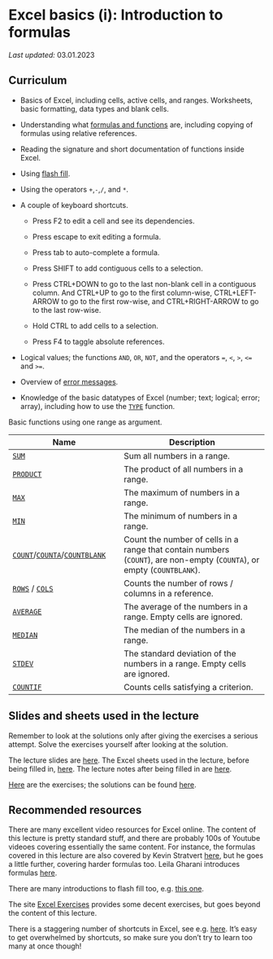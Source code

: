 # Excel basics (i): Introduction to formulas

*Last updated:* 03.01.2023

## Curriculum

-   Basics of Excel, including cells, active cells, and ranges. Worksheets, basic formatting, data types and blank cells.

-   Understanding what [formulas and functions](https://exceljet.net/articles/excel-formulas-and-functions) are, including copying of formulas using relative references.

-   Reading the signature and short documentation of functions inside Excel.

-   Using [flash fill](https://support.microsoft.com/en-us/office/save-time-with-flash-fill-9159216a-75a0-4c11-82e6-8eca29cb3b89).

-   Using the operators `+`,`-`,`/`, and `*`.

-   A couple of keyboard shortcuts.

    -   Press F2 to edit a cell and see its dependencies.

    -   Press escape to exit editing a formula.

    -   Press tab to auto-complete a formula.

    -   Press SHIFT to add contiguous cells to a selection.

    -   Press CTRL+DOWN to go to the last non-blank cell in a contiguous column. And CTRL+UP to go to the first column-wise, CTRL+LEFT-ARROW to go to the first row-wise, and CTRL+RIGHT-ARROW to go to the last row-wise.

    -   Hold CTRL to add cells to a selection.

    -   Press F4 to taggle absolute references.

-   Logical values; the functions `AND`, `OR`, `NOT`, and the operators `=`, `<`, `>`, `<=` and `>=`.

-   Overview of [error messages](https://exceljet.net/articles/excel-formula-errors).

-   Knowledge of the basic datatypes of Excel (number; text; logical; error; array), including how to use the [`TYPE`](https://exceljet.net/functions/type-function#:~:text=The%20Excel%20TYPE%20function%20returns,value%20in%20a%20particular%20cell) function.

Basic functions using one range as argument.

| Name                                                                                                                                                                                   | Description                                                                                                             |
|-------------------------------|-----------------------------------------|
| [`SUM`](https://exceljet.net/functions/sum-function)                                                                                                                                   | Sum all numbers in a range.                                                                                             |
| [`PRODUCT`](https://exceljet.net/functions/product-function)                                                                                                                           | The product of all numbers in a range.                                                                                  |
| [`MAX`](https://exceljet.net/functions/max-function)                                                                                                                                   | The maximum of numbers in a range.                                                                                      |
| [`MIN`](https://exceljet.net/functions/min-function)                                                                                                                                   | The minimum of numbers in a range.                                                                                      |
| [`COUNT`](https://exceljet.net/functions/count-function)/[`COUNTA`](https://exceljet.net/functions/counta-function)/[`COUNTBLANK`](https://exceljet.net/functions/countblank-function) | Count the number of cells in a range that contain numbers (`COUNT`), are non-empty (`COUNTA`), or empty (`COUNTBLANK`). |
| [`ROWS`](https://exceljet.net/functions/rows-function) / [`COLS`](https://exceljet.net/functions/cols-function)                                                                        | Counts the number of rows / columns in a reference.                                                                     |
| [`AVERAGE`](https://exceljet.net/functions/average-function)                                                                                                                           | The average of the numbers in a range. Empty cells are ignored.                                                         |
| [`MEDIAN`](https://exceljet.net/functions/median-function)                                                                                                                             | The median of the numbers in a range.                                                                                   |
| [`STDEV`](https://exceljet.net/functions/stdev-function)                                                                                                                               | The standard deviation of the numbers in a range. Empty cells are ignored.                                              |
| [`COUNTIF`](https://exceljet.net/functions/countif-function)                                                                                                                           | Counts cells satisfying a criterion.                                                                                    |

## Slides and sheets used in the lecture

::: warning
Remember to look at the solutions only after giving the exercises a serious attempt. Solve the exercises yourself after looking at the solution.
:::

The lecture slides are [here](https://rawcdn.githack.com/BI-DS/ELE-3915/8fb93ac2fc77767f01d2afc605c9c9907f3022e8/slides/lecture01.html). The Excel sheets used in the lecture, before being filled in, [here](https://github.com/BI-DS/ELE-3915/blob/main/slides/lecture01.xlsx). The lecture notes after being filled in are [here](https://github.com/BI-DS/ELE-3915/blob/main/slides/lecture01_solutions.xlsx).

[Here](https://github.com/BI-DS/ELE-3915/blob/main/exercises/exercises01.xlsx) are the exercises; the solutions can be found [here](https://github.com/BI-DS/ELE-3915/blob/main/exercises/exercises01_solutions.xlsx).

## Recommended resources

There are many excellent video resources for Excel online. The content of this lecture is pretty standard stuff, and there are probably 100s of Youtube videoes covering essentially the same content. For instance, the formulas covered in this lecture are also covered by Kevin Stratvert [here](https://www.youtube.com/watch?v=Jl0Qk63z2ZY&ab_channel=KevinStratvert), but he goes a little further, covering harder formulas too. Leila Gharani introduces formulas [here](https://www.youtube.com/watch?v=y1126PQ5zRU&ab_channel=LeilaGharani).

There are many introductions to flash fill too, e.g. [this one](https://www.youtube.com/watch?v=1KimYFzET1w&ab_channel=LeilaGharani).

The site [Excel Exercises](https://excelexercises.com/) provides some decent exercises, but goes beyond the content of this lecture.

There is a staggering number of shortcuts in Excel, see e.g. [here](https://support.microsoft.com/en-us/office/keyboard-shortcuts-in-excel-1798d9d5-842a-42b8-9c99-9b7213f0040f). It's easy to get overwhelmed by shortcuts, so make sure you don't try to learn too many at once though!
